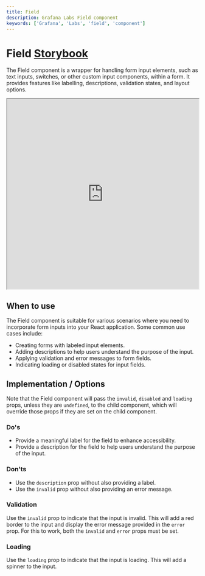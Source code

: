 ```yaml
---
title: Field
description: Grafana Labs Field component
keywords: ['Grafana', 'Labs', 'field', 'component']
---
```


# Field <Badge text='ready' color='green'></Badge> <a href='https://developers.grafana.com/ui/latest/index.html?path=/story/forms-field--horizontal-layout' target='_blank' className='header-links'>Storybook <Icon name="external-link-alt"/> </a>

The Field component is a wrapper for handling form input elements, such as text inputs, switches, or other custom input components, within a form. It provides features like labelling, descriptions, validation states, and layout options. 

<iframe
  src="https://developers.grafana.com/ui/latest/index.html?path=/story/forms-field--horizontal-layout&full=1&shortcuts=false&singleStory=true"
  width="100%"
  height="500px"
></iframe>

## When to use
The Field component is suitable for various scenarios where you need to incorporate form inputs into your React application. Some common use cases include:
- Creating forms with labeled input elements.
- Adding descriptions to help users understand the purpose of the input.
- Applying validation and error messages to form fields.
- Indicating loading or disabled states for input fields.

## Implementation / Options
Note that the Field component will pass the `invalid`, `disabled` and `loading` props, unless they are `undefined`, to the child component, which will override those props if they are set on the child component.

### Do's
- Provide a meaningful label for the field to enhance accessibility.
- Provide a description for the field to help users understand the purpose of the input.

### Don'ts
- Use the `description` prop without also providing a label.
- Use the `invalid` prop without also providing an error message.

### Validation
Use the `invalid` prop to indicate that the input is invalid. This will add a red border to the input and display the error message provided in the `error` prop. For this to work, both the `invalid` and `error` props must be set.

### Loading
Use the `loading` prop to indicate that the input is loading. This will add a spinner to the input.
